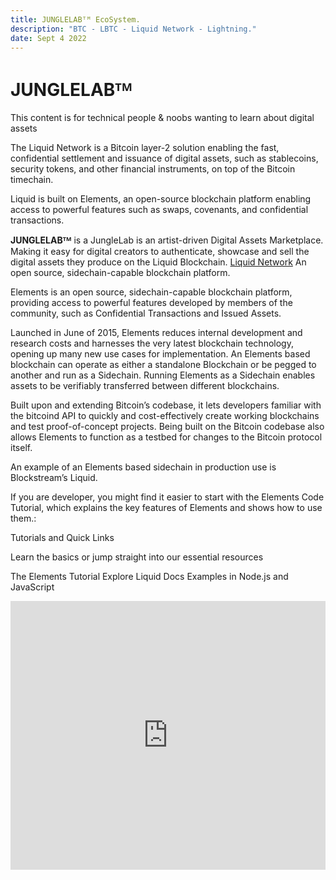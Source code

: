 ```yaml
---
title: JUNGLELABᵀᴹ EcoSystem.
description: "BTC - LBTC - Liquid Network - Lightning."
date: Sept 4 2022
---
```

# JUNGLELABᵀᴹ
This content is for technical people & noobs wanting to learn about digital assets

The Liquid Network is a Bitcoin layer-2 solution enabling the fast, confidential settlement and issuance of digital assets, such as stablecoins, security tokens, and other financial instruments, on top of the Bitcoin timechain.

Liquid is built on Elements, an open-source blockchain platform enabling access to powerful features such as swaps, covenants, and confidential transactions.


**JUNGLELABᵀᴹ** is a JungleLab is an artist-driven Digital Assets Marketplace. Making it easy for digital creators to authenticate, showcase and sell the digital assets they produce on the Liquid Blockchain. 
[Liquid Network](https://elementsproject.org) An open source, sidechain-capable blockchain platform.

Elements is an open source, sidechain-capable blockchain platform, providing access to powerful features developed by members of the community, such as Confidential Transactions and Issued Assets.

Launched in June of 2015, Elements reduces internal development and research costs and harnesses the very latest blockchain technology, opening up many new use cases for implementation. An Elements based blockchain can operate as either a standalone Blockchain or be pegged to another and run as a Sidechain. Running Elements as a Sidechain enables assets to be verifiably transferred between different blockchains.

Built upon and extending Bitcoin’s codebase, it lets developers familiar with the bitcoind API to quickly and cost-effectively create working blockchains and test proof-of-concept projects. Being built on the Bitcoin codebase also allows Elements to function as a testbed for changes to the Bitcoin protocol itself.

An example of an Elements based sidechain in production use is Blockstream’s Liquid.

If you are developer, you might find it easier to start with the Elements Code Tutorial, which explains the key features of Elements and shows how to use them.:

Tutorials and Quick Links

Learn the basics or jump straight into our essential resources

The Elements Tutorial 
Explore Liquid Docs 
Examples in Node.js and JavaScript 

<Bleed>
  <iframe
    width="100%"
    height="430"
    src="https://www.youtube.com/embed/SkfU3bIMMHg"
    frameborder="0"
    allow="accelerometer; autoplay; clipboard-write; encrypted-media; gyroscope; picture-in-picture"
    allowfullscreen
  />
</Bleed>

Go back [home](/).